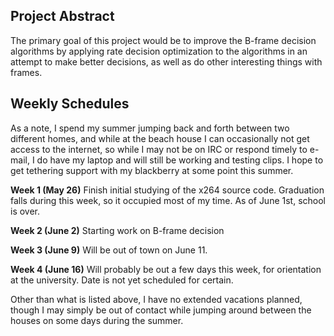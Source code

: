{{SoCProject|year=2008|student=[[User:maquerade|Robert Deaton]]|mentor=Dark Shikari}}

==Project Abstract==

The primary goal of this project would be to improve the B-frame decision algorithms by applying rate decision optimization to the algorithms in an attempt to make better decisions, as well as do other interesting things with frames.

==Weekly Schedules==

As a note, I spend my summer jumping back and forth between two different homes, and while at the beach house I can occasionally not get access to the internet, so while I may not be on IRC or respond timely to e-mail, I do have my laptop and will still be working and testing clips. I hope to get tethering support with my blackberry at some point this summer.

'''Week 1 (May 26)'''
Finish initial studying of the x264 source code. Graduation falls during this week, so it occupied most of my time. As of June 1st, school is over.

'''Week 2 (June 2)'''
Starting work on B-frame decision

'''Week 3 (June 9)'''
Will be out of town on June 11.

'''Week 4 (June 16)'''
Will probably be out a few days this week, for orientation at the university. Date is not yet scheduled for certain.

Other than what is listed above, I have no extended vacations planned, though I may simply be out of contact while jumping around between the houses on some days during the summer.